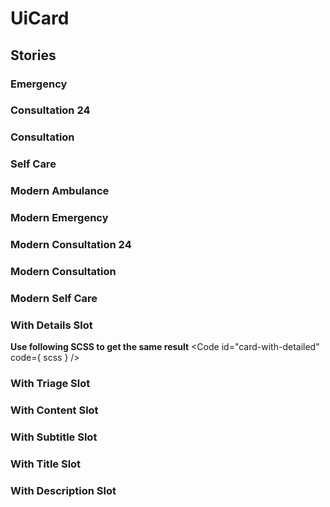 
<Meta of={stories}/>

# UiCard
<Canvas of={stories.Ambulance}/>
<Controls of={stories.Ambulance}/>

## Stories
### Emergency
<Canvas of={stories.emergency}/>

### Consultation 24
<Canvas of={stories.Consultation24}/>

### Consultation
<Canvas of={stories.Consultation}/>

### Self Care
<Canvas of={stories.SelfCare}/>

### Modern Ambulance
<Canvas of={stories.ModernAmbulance}/>

### Modern Emergency
<Canvas of={stories.ModernEmergency}/>

### Modern Consultation 24
<Canvas of={stories.ModernConsultation24}/>

### Modern Consultation
<Canvas of={stories.ModernConsultation}/>

### Modern Self Care
<Canvas of={stories.ModernSelfCare}/>

### With Details Slot
<Canvas of={stories.WithDetailsSlot}/>

**Use following SCSS to get the same result**
<Code
  id="card-with-detailed"
  code={ scss }
/>

### With Triage Slot
<Canvas of={stories.WithTriageSlot}/>

### With Content Slot
<Canvas of={stories.WithContentSlot}/>

### With Subtitle Slot
<Canvas of={stories.WithSubtitleSlot}/>

### With Title Slot
<Canvas of={stories.WithTitleSlot}/>

### With Description Slot
<Canvas of={stories.WithDescriptionSlot}/>

